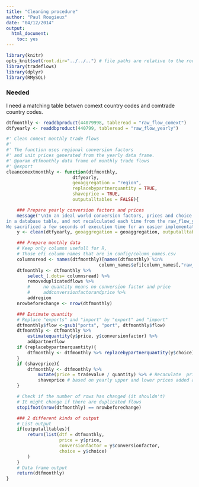 ```yaml
---
title: "Cleaning procedure"
author: "Paul Rougieux"
date: "04/12/2014"
output: 
  html_document:
    toc: yes
---
```



```r
library(knitr)
opts_knit$set(root.dir="../../..") # file paths are relative to the root of the project directory
library(tradeflows)
library(dplyr)
library(RMySQL)
``` 


### Needed
I need a matching table betwen comext country codes and comtrade country codes.
```r
dtfmonthly <- readdbproduct(44079998, tableread = "raw_flow_comext")
dtfyearly <- readdbproduct(440799, tableread = "raw_flow_yearly")
```

```r
#' Clean comext monthly trade flows
#'
#' The function uses regional conversion factors
#' and unit prices generated from the yearly data frame.
#' @param dtfmonthly data frame of monthly trade flows
#' @export
cleancomextmonthly <- function(dtfmonthly,
                         dtfyearly,
                         geoaggregation = "region",
                         replacebypartnerquantity = TRUE,
                         shaveprice = TRUE,
                         outputalltables = FALSE){

    ### Prepare yearly conversion factors and prices
    message("\nIn an ideal world conversion factors, prices and choice table would be placed
in a database table, and not recalculated each time from the raw_flow_yearly.
We sacrificed a few seconds of execution time for an easier implementation.\n")
    y <- clean(dtfyearly, geoaggregation = geoaggregation, outputalltables = TRUE)

    ### Prepare monthly data
    # Keep only columns usefull for R,
    # Those efi column names that are in config/column_names.csv
    columnsread <- names(dtfmonthly)[names(dtfmonthly) %in%
                                   column_names$efi[column_names[,"raw_flow_comext"]]]
    dtfmonthly <- dtfmonthly %>%
        select_(.dots= columnsread) %>%
        removeduplicatedflows %>%
        #     no quantity means no conversion factor and price
        #     addconversionfactorandprice %>%
        addregion
    nrowbeforechange <- nrow(dtfmonthly)

    ### Estimate quantity
    # Replace "exports" and "import" by "export" and "import"
    dtfmonthly$flow <-gsub("ports", "port", dtfmonthly$flow)
    dtfmonthly <- dtfmonthly %>%
        estimatequantity(y$price, y$conversionfactor) %>%
        addpartnerflow
    if (replacebypartnerquantity){
        dtfmonthly <- dtfmonthly %>% replacebypartnerquantity(y$choice)
    }
    if (shaveprice){
        dtfmonthly <- dtfmonthly %>%
            mutate(price = tradevalue / quantity) %>% # Recaculate  price
            shaveprice # based on yearly upper and lower prices added above
    }

    # Check if the number of rows has changed (it shouldn't)
    # It might change if there are duplicated flows
    stopifnot(nrow(dtfmonthly) == nrowbeforechange)

    ### 2 different kinds of output
    # List output
    if(outputalltables){
        return(list(dtf = dtfmonthly,
                    price = y$price,
                    conversionfactor = y$conversionfactor,
                    choice = y$choice)
        )
    }
    # Data frame output
    return(dtfmonthly)
}
``` 


